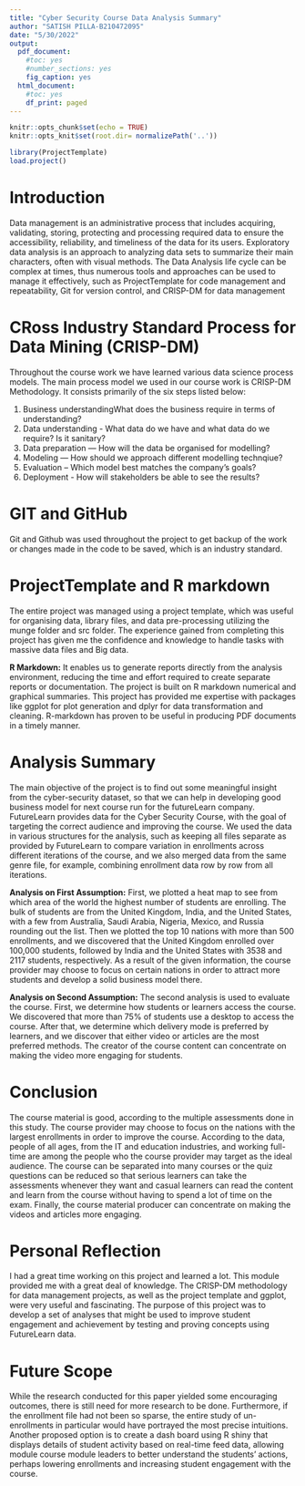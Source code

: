 ```yaml
---
title: "Cyber Security Course Data Analysis Summary"
author: "SATISH PILLA-B210472095"
date: "5/30/2022"
output:
  pdf_document:
    #toc: yes
    #number_sections: yes
    fig_caption: yes
  html_document:
    #toc: yes
    df_print: paged
---
```



```r
knitr::opts_chunk$set(echo = TRUE)
knitr::opts_knit$set(root.dir= normalizePath('..'))
```

```r
library(ProjectTemplate)
load.project()
```

# Introduction

Data management is an administrative process that includes acquiring, validating, storing, protecting and processing required data to ensure the accessibility, reliability, and timeliness of the data for its users. Exploratory data analysis is an approach to analyzing data sets to summarize their main characters, often with visual methods. The Data Analysis life cycle can be complex at times, thus numerous tools and approaches can be used to manage it effectively, such as ProjectTemplate for code management and repeatability, Git for version control, and CRISP-DM for data management 

# CRoss Industry Standard Process for Data Mining (CRISP-DM)

Throughout the course work we have learned various data science process models. The main process model we used in our course work is CRISP-DM Methodology. It consists primarily of the six steps listed below:

1. Business understandingWhat does the business require in terms of understanding?
2. Data understanding - What data do we have and what data do we require? Is it sanitary?
3. Data preparation — How will the data be organised for modelling?
4. Modeling — How should we approach different modelling technqiue?
5. Evaluation – Which model best matches the company's goals?
6. Deployment - How will stakeholders be able to see the results?

# GIT and GitHub

Git and Github was used throughout the project to get backup of the work or changes made in the code to be saved, which is an industry standard.

# ProjectTemplate and R markdown

The entire project was managed using a project template, which was useful for organising data, library files, and data pre-processing utilizing the munge folder and src folder. The experience gained from completing this project has given me the confidence and knowledge to handle tasks with massive data files and Big data.

**R Markdown:** It enables us to generate reports directly from the analysis environment, reducing the time and effort required to create separate reports or documentation. The project is built on R markdown numerical and graphical summaries. This project has provided me expertise with packages like ggplot for plot generation and dplyr for data transformation and cleaning. R-markdown has proven to be useful in producing PDF documents in a timely manner.

# Analysis Summary

The main objective of the project is to find out some meaningful insight from the cyber-security dataset, so that we can help in developing good business model for next course run for the futureLearn company. FutureLearn provides data for the Cyber Security Course, with the goal of targeting the correct audience and improving the course. We used the data in various structures for the analysis, such as keeping all files separate as provided by FutureLearn to compare variation in enrollments across different iterations of the course, and we also merged data from the same genre file, for example, combining enrollment data row by row from all iterations.

**Analysis on First Assumption:** First, we plotted a heat map to see from which area of the world the highest number of students are enrolling. The bulk of students are from the United Kingdom, India, and the United States, with a few from Australia, Saudi Arabia, Nigeria, Mexico, and Russia rounding out the list. Then we plotted the top 10 nations with more than 500 enrollments, and we discovered that the United Kingdom enrolled over 100,000 students, followed by India and the United States with 3538 and 2117 students, respectively. As a result of the given information, the course provider may choose to focus on certain nations in order to attract more students and develop a solid business model there.

**Analysis on Second Assumption:** The second analysis is used to evaluate the course. First, we determine how students or learners access the course. We discovered that more than 75% of students use a desktop to access the course. After that, we determine which delivery mode is preferred by learners, and we discover that either video or articles are the most preferred methods. The creator of the course content can concentrate on making the video more engaging for students.

# Conclusion

The course material is good, according to the multiple assessments done in this study. The course provider may choose to focus on the nations with the largest enrollments in order to improve the course. According to the data, people of all ages, from the IT and education industries, and working full-time are among the people who the course provider may target as the ideal audience. The course can be separated into many courses or the quiz questions can be reduced so that serious learners can take the assessments whenever they want and casual learners can read the content and learn from the course without having to spend a lot of time on the exam. Finally, the course material producer can concentrate on making the videos and articles more engaging.

# Personal Reflection

I had a great time working on this project and learned a lot. This module provided me with a great deal of knowledge. The CRISP-DM methodology for data management projects, as well as the project template and ggplot, were very useful and fascinating. The purpose of this project was to develop a set of analyses that might be used to improve student engagement and achievement by testing and proving concepts using FutureLearn data.

# Future Scope

While the research conducted for this paper yielded some encouraging outcomes, there is still need for more research to be done. Furthermore, if the enrollment file had not been so sparse, the entire study of un-enrollments in particular would have portrayed the most precise intuitions. Another proposed option is to create a dash board using R shiny that displays details of student activity based on real-time feed data, allowing module course module leaders to better understand the students' actions, perhaps lowering enrollments and increasing student engagement with the course.

